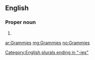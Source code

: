 ==English==

===Proper noun===
{{head|en|plural}}

# {{plural of|Grammy|lang=en|nocat=1}}

[[Category:English plurals ending in "-ies"]]

[[ar:Grammies]]
[[mg:Grammies]]
[[no:Grammies]]